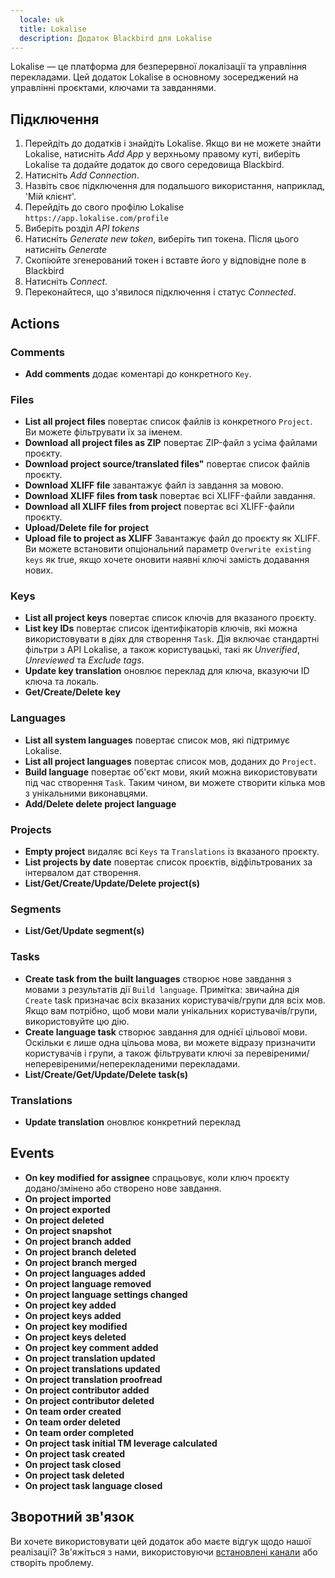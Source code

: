 ```yaml
---
  locale: uk
  title: Lokalise
  description: Додаток Blackbird для Lokalise
---
```


<LinkCard title="View on Github" target="_blank" href="https://github.com/bb-io/Lokalise" icon="github" />

Lokalise — це платформа для безперервної локалізації та управління перекладами. Цей додаток Lokalise в основному зосереджений на управлінні проєктами, ключами та завданнями.

## Підключення

1. Перейдіть до додатків і знайдіть Lokalise. Якщо ви не можете знайти Lokalise, натисніть _Add App_ у верхньому правому куті, виберіть Lokalise та додайте додаток до свого середовища Blackbird.
2. Натисніть _Add Connection_.
3. Назвіть своє підключення для подальшого використання, наприклад, 'Мій клієнт'.
4. Перейдіть до свого профілю Lokalise `https://app.lokalise.com/profile`
5. Виберіть розділ _API tokens_
6. Натисніть _Generate new token_, виберіть тип токена. Після цього натисніть _Generate_
7. Скопіюйте згенерований токен і вставте його у відповідне поле в Blackbird
8. Натисніть _Connect_.
9. Переконайтеся, що з'явилося підключення і статус _Connected_.

## Actions

### Comments

- **Add comments** додає коментарі до конкретного `Key`.

### Files

- **List all project files** повертає список файлів із конкретного `Project`. Ви можете фільтрувати їх за іменем.
- **Download all project files as ZIP** повертає ZIP-файл з усіма файлами проєкту.
- **Download project source/translated files"** повертає список файлів проєкту.
- **Download XLIFF file** завантажує файл із завдання за мовою.
- **Download XLIFF files from task** повертає всі XLIFF-файли завдання.
- **Download all XLIFF files from project** повертає всі XLIFF-файли проєкту.
- **Upload/Delete file for project**
- **Upload file to project as XLIFF** Завантажує файл до проєкту як XLIFF. Ви можете встановити опціональний параметр `Overwrite existing keys` як true, якщо хочете оновити наявні ключі замість додавання нових.

### Keys

- **List all project keys** повертає список ключів для вказаного проєкту.
- **List key IDs** повертає список ідентифікаторів ключів, які можна використовувати в діях для створення `Task`. Дія включає стандартні фільтри з API Lokalise, а також користувацькі, такі як _Unverified_, _Unreviewed_ та _Exclude tags_.
- **Update key translation** оновлює переклад для ключа, вказуючи ID ключа та локаль.
- **Get/Create/Delete key**

### Languages

- **List all system languages** повертає список мов, які підтримує Lokalise.
- **List all project languages** повертає список мов, доданих до `Project`.
- **Build language** повертає об'єкт мови, який можна використовувати під час створення `Task`. Таким чином, ви можете створити кілька мов з унікальними виконавцями.
- **Add/Delete delete project language**

### Projects

- **Empty project** видаляє всі `Keys` та `Translations` із вказаного проєкту.
- **List projects by date** повертає список проєктів, відфільтрованих за інтервалом дат створення.
- **List/Get/Create/Update/Delete project(s)**

### Segments

- **List/Get/Update segment(s)**

### Tasks

- **Create task from the built languages** створює нове завдання з мовами з результатів дії `Build language`. Примітка: звичайна дія `Create` task призначає всіх вказаних користувачів/групи для всіх мов. Якщо вам потрібно, щоб мови мали унікальних користувачів/групи, використовуйте цю дію.
- **Create language task** створює завдання для однієї цільової мови. Оскільки є лише одна цільова мова, ви можете відразу призначити користувачів і групи, а також фільтрувати ключі за перевіреними/неперевіреними/неперекладеними перекладами.
- **List/Create/Get/Update/Delete task(s)**

### Translations

- **Update translation** оновлює конкретний переклад

## Events

- **On key modified for assignee** спрацьовує, коли ключ проєкту додано/змінено або створено нове завдання.
- **On project imported**
- **On project exported**
- **On project deleted**
- **On project snapshot**
- **On project branch added**
- **On project branch deleted**
- **On project branch merged**
- **On project languages added**
- **On project language removed**
- **On project language settings changed**
- **On project key added**
- **On project keys added**
- **On project key modified**
- **On project keys deleted**
- **On project key comment added**
- **On project translation updated**
- **On project translations updated**
- **On project translation proofread**
- **On project contributor added**
- **On project contributor deleted**
- **On team order created**
- **On team order deleted**
- **On team order completed**
- **On project task initial TM leverage calculated**
- **On project task created**
- **On project task closed**
- **On project task deleted**
- **On project task language closed**

## Зворотний зв'язок

Ви хочете використовувати цей додаток або маєте відгук щодо нашої реалізації? Зв'яжіться з нами, використовуючи [встановлені канали](https://www.blackbird.io/) або створіть проблему.